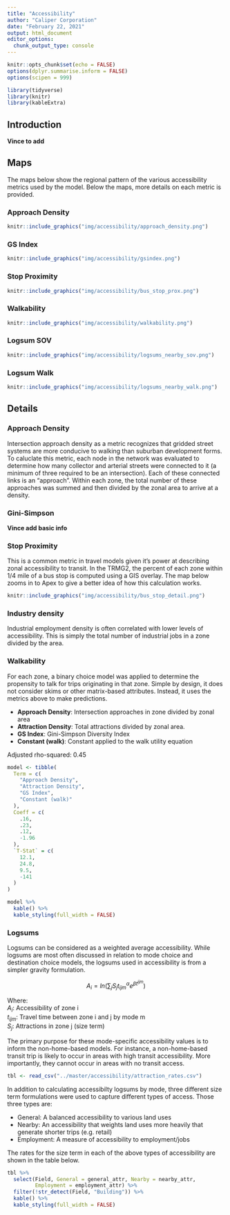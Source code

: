 ```yaml
---
title: "Accessibility"
author: "Caliper Corporation"
date: "February 22, 2021"
output: html_document
editor_options: 
  chunk_output_type: console
---
```



```r
knitr::opts_chunk$set(echo = FALSE)
options(dplyr.summarise.inform = FALSE)
options(scipen = 999)

library(tidyverse)
library(knitr)
library(kableExtra)
```

## Introduction

**Vince to add**

## Maps {.tabset}

The maps below show the regional pattern of the various accessibility metrics
used by the model. Below the maps, more details on each metric is provided.

### Approach Density

```r
knitr::include_graphics("img/accessibility/approach_density.png")
```

### GS Index

```r
knitr::include_graphics("img/accessibility/gsindex.png")
```

### Stop Proximity

```r
knitr::include_graphics("img/accessibility/bus_stop_prox.png")
```

### Walkability

```r
knitr::include_graphics("img/accessibility/walkability.png")
```

### Logsum SOV

```r
knitr::include_graphics("img/accessibility/logsums_nearby_sov.png")
```

### Logsum Walk

```r
knitr::include_graphics("img/accessibility/logsums_nearby_walk.png")
```

## Details

### Approach Density

Intersection approach density as a metric recognizes that gridded street systems
are more conducive to walking than suburban development forms. To caluclate this
metric, each node in the network was evaluated to determine how many collector
and arterial streets were connected to it (a minimum of three required to be
an intersection). Each of these connected links is an "approach". Within each
zone, the total number of these approaches was summed and then divided by the
zonal area to arrive at a density.

### Gini-Simpson

**Vince add basic info**

### Stop Proximity

This is a common metric in travel models given it's power at describing zonal
accessibility to transit. In the TRMG2, the percent of each zone within 1/4
mile of a bus stop is computed using a GIS overlay. The map below zooms in to
Apex to give a better idea of how this calculation works.

```r
knitr::include_graphics("img/accessibility/bus_stop_detail.png")
```

### Industry density

Industrial employment density is often correlated with lower levels of
accessibility. This is simply the total number of industrial jobs in a zone
divided by the area.

### Walkability

For each zone, a binary choice model was applied to determine the propensity to
talk for trips originating in that zone. Simple by design, it does not consider
skims or other matrix-based attributes. Instead, it uses the metrics above to
make predictions.

- **Approach Density**: Intersection approaches in zone divided by zonal area
- **Attraction Density**: Total attractions divided by zonal area.
- **GS Index**: Gini-Simpson Diversity Index
- **Constant (walk)**: Constant applied to the walk utility equation

Adjusted rho-squared: 0.45

```r
model <- tibble(
  Term = c(
    "Approach Density",
    "Attraction Density",
    "GS Index",
    "Constant (walk)"
  ),
  Coeff = c(
    .16,
    .23,
    .12,
    -1.96
  ),
  `T-Stat` = c(
    12.1,
    24.8,
    9.5,
    -141
  )
)

model %>%
  kable() %>%
  kable_styling(full_width = FALSE)
```

### Logsums

Logsums can be considered as a weighted average accessibility. While logsums are
most often discussed in relation to mode choice and destination choice models,
the logsums used in accessibility is from a simpler gravity formulation.

$$A_i = ln(\sum_j S_jt_{ijm}^{\alpha}e^{\beta t^{ijm}})$$

Where:  
$A_i$: Accessibility of zone i  
$t_{ijm}$: Travel time between zone i and j by mode m  
$S_j$: Attractions in zone j (size term)

The primary purpose for these mode-specific accessibility values is to inform
the non-home-based models. For instance, a non-home-based transit trip is likely
to occur in areas with high transit accessibility. More importantly, they cannot
occur in areas with no transit access.

```r
tbl <- read_csv("../master/accessibility/attraction_rates.csv")
```

In addition to calculating accessibilty logsums by mode, three different size
term formulations were used to capture different types of access. Those three
types are:

- General: A balanced accessibility to various land uses
- Nearby: An accessibility that weights land uses more heavily that generate
  shorter trips (e.g. retail)
- Employment: A measure of accessibility to employment/jobs

The rates for the size term in each of the above types of accessibility are
shown in the table below.

```r
tbl %>%
  select(Field, General = general_attr, Nearby = nearby_attr, 
         Employment = employment_attr) %>%
  filter(!str_detect(Field, "Building")) %>%
  kable() %>%
  kable_styling(full_width = FALSE)
```


